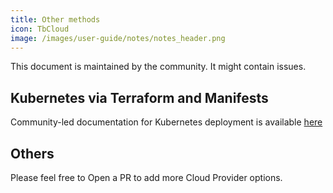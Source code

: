 ```yaml
---
title: Other methods
icon: TbCloud
image: /images/user-guide/notes/notes_header.png
---
```


<ArticleWarning>
  This document is maintained by the community. It might contain issues.
</ArticleWarning>

## Kubernetes via Terraform and Manifests

Community-led documentation for Kubernetes deployment is available [here](https://github.com/digitranslab/clairview/tree/main/packages/clairview-docker/k8s)


## Others

Please feel free to Open a PR to add more Cloud Provider options.

<ArticleEditContent></ArticleEditContent>
